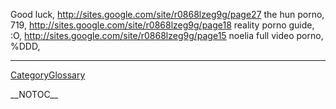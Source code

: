 Good luck, http://sites.google.com/site/r0868lzeg9g/page27 the hun porno,  719, http://sites.google.com/site/r0868lzeg9g/page18 reality porno guide,  :O, http://sites.google.com/site/r0868lzeg9g/page15 noelia full video porno,  %DDD,
----
[[CategoryGlossary]]

__NOTOC__